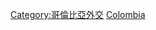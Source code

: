 {{Commonscat|Ambassadors to Colombia}}

[[Category:哥倫比亞外交|Category:哥倫比亞外交]]
[[Category:駐各國大使|Colombia]]